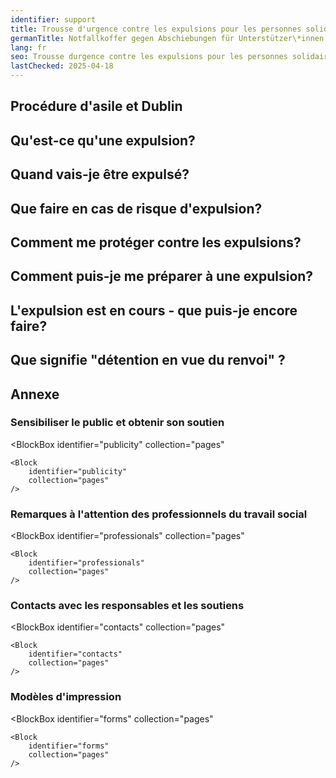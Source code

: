 ```yaml
---
identifier: support
title: Trousse d'urgence contre les expulsions pour les personnes solidaires
germanTitle: Notfallkoffer gegen Abschiebungen für Unterstützer\*innen
lang: fr
seo: Trousse durgence contre les expulsions pour les personnes solidaires
lastChecked: 2025-04-18
---
```



<Block identifier="kit-intro" />

<SupportBox title="Informations supplémentaires pour les bénévoles">
    <Block identifier="kit-intro-support"/>
</SupportBox>

<Block identifier="kit-advice" />

<SupportBox title="Remarque supplémentaire à l'intention des personnes apportant leur soutien sur le thème du conseil">
    <Block identifier="kit-advice-support"/>
</SupportBox>

## Procédure d'asile et Dublin

<Block identifier="kit-procedure-dublin"/>

<SupportBox title="Informations supplémentaires pour les personnes apportant leur soutien dans le domaine de la procédure d'asile:">
    <Block identifier="kit-procedure-support"/>
</SupportBox>

## Qu'est-ce qu'une expulsion?

<Block identifier="kit-deportation-definition"/>

## Quand vais-je être expulsé?

<Block identifier="kit-deportation-risk"/>

<SupportBox title="Informations supplémentaires pour les personnes apportant leur soutien sur le thème: menace d'expulsion">
    <Block identifier="kit-deportation-risk-support"/>
</SupportBox>

## Que faire en cas de risque d'expulsion?

<Block identifier="kit-stress" />

<SupportBox title="Informations supplémentaires pour les personnes apportant leur soutien sur le thème: stress lié au risque d'expulsion">
    <Block identifier="kit-stress-support"/>
</SupportBox>

<Block identifier="kit-residence" />

<SupportBox title="Informations supplémentaires pour les personnes apportant leur soutien sur le thème: droit de séjour">
    <Block identifier="kit-residence-support"/>
</SupportBox>

## Comment me protéger contre les expulsions?

<Block identifier="kit-prevent-deportation" />

## Comment puis-je me préparer à une expulsion?

<Block identifier="kit-prepare-deportation" />

<SupportBox title="Informations supplémentaires pour les personnes apportant leur soutien sur le thème: Préparation à une expulsion">
    <Block identifier="kit-prepare-deportation-support"/>
</SupportBox>

## L'expulsion est en cours - que puis-je encore faire?

<Block identifier="kit-police" />

<SupportBox title="Informations supplémentaires pour les personnes apportant leur soutien sur le thème: police et expulsions">
    <Block identifier="kit-police-support"/>
</SupportBox>

<Block identifier="kit-ongoing-deportation" />

<SupportBox title="Informations supplémentaires pour les personnes apportant leur soutien sur le thème: Expulsion en cours">
    <Block identifier="kit-ongoing-deportation-support"/>
</SupportBox>

## Que signifie "détention en vue du renvoi" ?

<Block identifier="kit-detention" />

## Annexe

<Block identifier="kit-outro" />

### Sensibiliser le public et obtenir son soutien

<BlockBox
    identifier="publicity"
    collection="pages"
>
    <Block
        identifier="publicity"
        collection="pages"
    />
</BlockBox>

###  Remarques à l'attention des professionnels du travail social

<BlockBox
    identifier="professionals"
    collection="pages"
>
    <Block
        identifier="professionals"
        collection="pages"
    />
</BlockBox>

### Contacts avec les responsables et les soutiens

<BlockBox
    identifier="contacts"
    collection="pages"
>
    <Block
        identifier="contacts"
        collection="pages"
    />
</BlockBox>

### Modèles d'impression

<BlockBox
    identifier="forms"
    collection="pages"
>
    <Block
        identifier="forms"
        collection="pages"
    />
</BlockBox>
